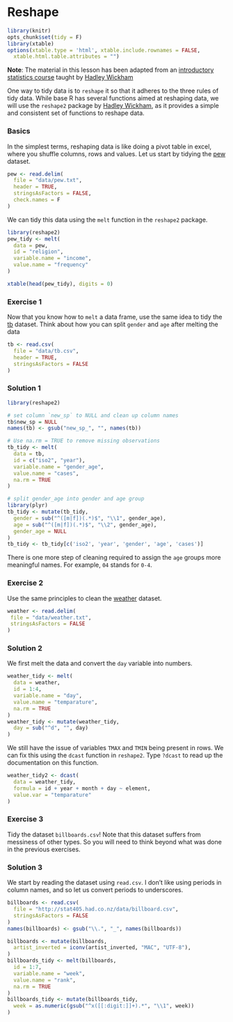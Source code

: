 # Reshape

```r
library(knitr)
opts_chunk$set(tidy = F)
library(xtable)
options(xtable.type = 'html', xtable.include.rownames = FALSE, 
  xtable.html.table.attributes = "")
```

__Note__: The material in this lesson has been adapted from an [introductory statistics course](http://stat405.had.co.nz/) taught by [Hadley Wickham](http://github.com/hadley)

One way to tidy data is to `reshape` it so that it adheres to the three rules of tidy data. While base R has several functions aimed at reshaping data, we will use the `reshape2` package by [Hadley Wickham](http://github.com/hadley), as it provides a simple and consistent set of functions to reshape data.

 
### Basics

In the simplest terms, reshaping data is like doing a pivot table in excel, where you shuffle columns, rows and values. Let us start by tidying the [pew](data/pew.txt) dataset.

```r
pew <- read.delim(
  file = "data/pew.txt",
  header = TRUE,
  stringsAsFactors = FALSE,
  check.names = F
)
```

We can tidy this data using the `melt` function in the `reshape2` package.

```r
library(reshape2)
pew_tidy <- melt(
  data = pew,
  id = "religion",
  variable.name = "income",
  value.name = "frequency"
)
```

```r
xtable(head(pew_tidy), digits = 0)
```

### Exercise 1

Now that you know how to `melt` a data frame, use the same idea to tidy the [tb](data/tb.csv) dataset. Think about how you can split `gender` and `age` after melting the data

```r
tb <- read.csv(
  file = "data/tb.csv",
  header = TRUE, 
  stringsAsFactors = FALSE
)
```

### Solution 1


```r
library(reshape2)

# set column `new_sp` to NULL and clean up column names
tb$new_sp = NULL
names(tb) <- gsub("new_sp_", "", names(tb))

# Use na.rm = TRUE to remove missing observations
tb_tidy <- melt(
  data = tb,
  id = c("iso2", "year"),
  variable.name = "gender_age",
  value.name = "cases",
  na.rm = TRUE
)

# split gender_age into gender and age group
library(plyr)
tb_tidy <- mutate(tb_tidy,
  gender = sub("^([m|f])(.*)$", "\\1", gender_age),
  age = sub("^([m|f])(.*)$", "\\2", gender_age),
  gender_age = NULL
)
tb_tidy <- tb_tidy[c('iso2', 'year', 'gender', 'age', 'cases')]
```

There is one more step of cleaning required to assign the `age` groups more meaningful names. For example, `04` stands for `0-4`.

### Exercise 2

Use the same principles to clean the [weather](data/weather.txt) dataset.

```r
weather <- read.delim(
 file = "data/weather.txt",
 stringsAsFactors = FALSE
)
```

### Solution 2

We first melt the data and convert the `day` variable into numbers.

```r
weather_tidy <- melt(
  data = weather,  
  id = 1:4,
  variable.name = "day",
  value.name = "temparature",
  na.rm = TRUE
)
weather_tidy <- mutate(weather_tidy,
  day = sub("^d", "", day)  
)
```

We still have the issue of variables `TMAX` and `TMIN` being present in rows. We can fix this using the `dcast` function in `reshape2`. Type `?dcast` to read up the documentation on this function.
 
```r
weather_tidy2 <- dcast(
  data = weather_tidy,
  formula = id + year + month + day ~ element, 
  value.var = "temparature"
)
```

### Exercise 3

Tidy the dataset `billboards.csv`! Note that this dataset suffers from messiness of other types. So you will need to think beyond what was done in the previous exercises.


### Solution 3

We start by reading the dataset using `read.csv`. I don't like using periods in column names, and so let us convert periods to underscores.

```r
billboards <- read.csv(
  file = "http://stat405.had.co.nz/data/billboard.csv",
  stringsAsFactors = FALSE
)
names(billboards) <- gsub("\\.", "_", names(billboards))
```



```r
billboards <- mutate(billboards,
  artist_inverted = iconv(artist_inverted, "MAC", "UTF-8"),
)  
billboards_tidy <- melt(billboards, 
  id = 1:7,
  variable.name = "week",
  value.name = "rank",
  na.rm = TRUE
)
billboards_tidy <- mutate(billboards_tidy,
  week = as.numeric(gsub("^x([[:digit:]]+).*", "\\1", week))  
)
```

